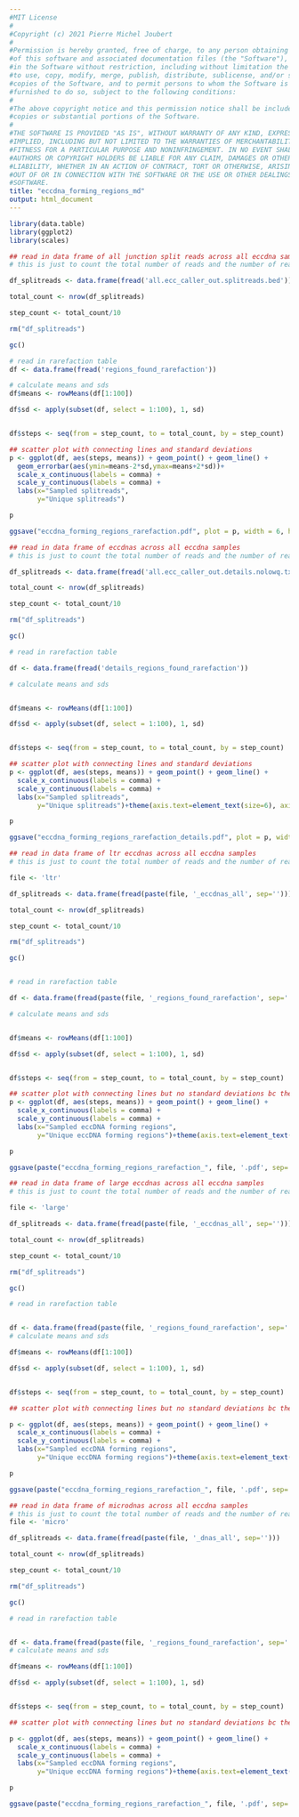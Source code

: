 ```yaml
---
#MIT License
#
#Copyright (c) 2021 Pierre Michel Joubert
#
#Permission is hereby granted, free of charge, to any person obtaining a copy
#of this software and associated documentation files (the "Software"), to deal
#in the Software without restriction, including without limitation the rights
#to use, copy, modify, merge, publish, distribute, sublicense, and/or sell
#copies of the Software, and to permit persons to whom the Software is
#furnished to do so, subject to the following conditions:
#
#The above copyright notice and this permission notice shall be included in all
#copies or substantial portions of the Software.
#
#THE SOFTWARE IS PROVIDED "AS IS", WITHOUT WARRANTY OF ANY KIND, EXPRESS OR
#IMPLIED, INCLUDING BUT NOT LIMITED TO THE WARRANTIES OF MERCHANTABILITY,
#FITNESS FOR A PARTICULAR PURPOSE AND NONINFRINGEMENT. IN NO EVENT SHALL THE
#AUTHORS OR COPYRIGHT HOLDERS BE LIABLE FOR ANY CLAIM, DAMAGES OR OTHER
#LIABILITY, WHETHER IN AN ACTION OF CONTRACT, TORT OR OTHERWISE, ARISING FROM,
#OUT OF OR IN CONNECTION WITH THE SOFTWARE OR THE USE OR OTHER DEALINGS IN THE
#SOFTWARE.
title: "eccdna_forming_regions_md"
output: html_document
---
```



```r
library(data.table)
library(ggplot2)
library(scales)

## read in data frame of all junction split reads across all eccdna samples
# this is just to count the total number of reads and the number of reads per rarefaction step

df_splitreads <- data.frame(fread('all.ecc_caller_out.splitreads.bed'))

total_count <- nrow(df_splitreads)

step_count <- total_count/10

rm("df_splitreads")

gc()

# read in rarefaction table
df <- data.frame(fread('regions_found_rarefaction'))

# calculate means and sds
df$means <- rowMeans(df[1:100])

df$sd <- apply(subset(df, select = 1:100), 1, sd)


df$steps <- seq(from = step_count, to = total_count, by = step_count)

## scatter plot with connecting lines and standard deviations
p <- ggplot(df, aes(steps, means)) + geom_point() + geom_line() + 
  geom_errorbar(aes(ymin=means-2*sd,ymax=means+2*sd))+
  scale_x_continuous(labels = comma) +
  scale_y_continuous(labels = comma) +
  labs(x="Sampled splitreads",
       y="Unique splitreads")

p

ggsave("eccdna_forming_regions_rarefaction.pdf", plot = p, width = 6, height = 4)
```

```r
## read in data frame of eccdnas across all eccdna samples
# this is just to count the total number of reads and the number of reads per rarefaction step

df_splitreads <- data.frame(fread('all.ecc_caller_out.details.nolowq.txt'))

total_count <- nrow(df_splitreads)

step_count <- total_count/10

rm("df_splitreads")

gc()

# read in rarefaction table

df <- data.frame(fread('details_regions_found_rarefaction'))

# calculate means and sds


df$means <- rowMeans(df[1:100])

df$sd <- apply(subset(df, select = 1:100), 1, sd)


df$steps <- seq(from = step_count, to = total_count, by = step_count)

## scatter plot with connecting lines and standard deviations
p <- ggplot(df, aes(steps, means)) + geom_point() + geom_line() +
  scale_x_continuous(labels = comma) +
  scale_y_continuous(labels = comma) +
  labs(x="Sampled splitreads",
       y="Unique splitreads")+theme(axis.text=element_text(size=6), axis.title=element_text(size=8), legend.title=element_text(size=8))

p

ggsave("eccdna_forming_regions_rarefaction_details.pdf", plot = p, width = 6, height = 4)
```

```r

## read in data frame of ltr eccdnas across all eccdna samples
# this is just to count the total number of reads and the number of reads per rarefaction step

file <- 'ltr'

df_splitreads <- data.frame(fread(paste(file, '_eccdnas_all', sep='')))

total_count <- nrow(df_splitreads)

step_count <- total_count/10

rm("df_splitreads")

gc()


# read in rarefaction table

df <- data.frame(fread(paste(file, '_regions_found_rarefaction', sep='')))

# calculate means and sds


df$means <- rowMeans(df[1:100])

df$sd <- apply(subset(df, select = 1:100), 1, sd)


df$steps <- seq(from = step_count, to = total_count, by = step_count)

## scatter plot with connecting lines but no standard deviations bc they are so small
p <- ggplot(df, aes(steps, means)) + geom_point() + geom_line() +
  scale_x_continuous(labels = comma) +
  scale_y_continuous(labels = comma) +
  labs(x="Sampled eccDNA forming regions",
       y="Unique eccDNA forming regions")+theme(axis.text=element_text(size=6), axis.title=element_text(size=8), legend.title=element_text(size=8))

p

ggsave(paste("eccdna_forming_regions_rarefaction_", file, '.pdf', sep=''), plot = p, width = 3.25, height = 3)
```

```r
## read in data frame of large eccdnas across all eccdna samples
# this is just to count the total number of reads and the number of reads per rarefaction step

file <- 'large'

df_splitreads <- data.frame(fread(paste(file, '_eccdnas_all', sep='')))

total_count <- nrow(df_splitreads)

step_count <- total_count/10

rm("df_splitreads")

gc()

# read in rarefaction table


df <- data.frame(fread(paste(file, '_regions_found_rarefaction', sep='')))
# calculate means and sds

df$means <- rowMeans(df[1:100])

df$sd <- apply(subset(df, select = 1:100), 1, sd)


df$steps <- seq(from = step_count, to = total_count, by = step_count)

## scatter plot with connecting lines but no standard deviations bc they are so small

p <- ggplot(df, aes(steps, means)) + geom_point() + geom_line() + 
  scale_x_continuous(labels = comma) +
  scale_y_continuous(labels = comma) +
  labs(x="Sampled eccDNA forming regions",
       y="Unique eccDNA forming regions")+theme(axis.text=element_text(size=6), axis.title=element_text(size=8), legend.title=element_text(size=8))

p

ggsave(paste("eccdna_forming_regions_rarefaction_", file, '.pdf', sep=''), plot = p, width = 3.25, height = 3)
```

```r

## read in data frame of microdnas across all eccdna samples
# this is just to count the total number of reads and the number of reads per rarefaction step
file <- 'micro'

df_splitreads <- data.frame(fread(paste(file, '_dnas_all', sep='')))

total_count <- nrow(df_splitreads)

step_count <- total_count/10

rm("df_splitreads")

gc()

# read in rarefaction table


df <- data.frame(fread(paste(file, '_regions_found_rarefaction', sep='')))
# calculate means and sds

df$means <- rowMeans(df[1:100])

df$sd <- apply(subset(df, select = 1:100), 1, sd)


df$steps <- seq(from = step_count, to = total_count, by = step_count)

## scatter plot with connecting lines but no standard deviations bc they are so small

p <- ggplot(df, aes(steps, means)) + geom_point() + geom_line() + 
  scale_x_continuous(labels = comma) +
  scale_y_continuous(labels = comma) +
  labs(x="Sampled eccDNA forming regions",
       y="Unique eccDNA forming regions")+theme(axis.text=element_text(size=6), axis.title=element_text(size=8), legend.title=element_text(size=8))

p

ggsave(paste("eccdna_forming_regions_rarefaction_", file, '.pdf', sep=''), plot = p, width = 3.25, height = 3)
```

